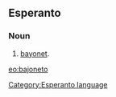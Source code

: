 ==Esperanto==
===Noun===
# [[bayonet]].

[[eo:bajoneto]]
[[Category:Esperanto language]]
{{Universala Vortaro}}